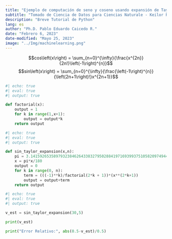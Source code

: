 ```yaml
---
title: "Ejemplo de computación de seno y coseno usando expansión de Taylor"
subtitle: "Tomado de Ciencia de Datos para Ciencias Naturale - Keilor Rojas"
description: "Breve Tutorial de Python"
lang: es
author: "Ph.D. Pablo Eduardo Caicedo R."
date: "Febrero 6, 2023"
date-modified: "Mayo 25, 2023"
image: "../Img/machinelearning.png"
---
```


$$cos\left(x\right) = \sum_{n=0}^{\infty}{\frac{x^{2n}}{2n!}\left(-1\right)^{n}}$$
$$sin\left(x\right) = \sum_{n=0}^{\infty}{\frac{\left(-1\right)^{n}}{\left(2n+1\right)!}x^{2n+1}}$$

```python
#| echo: true
#| eval: true
#| output: true

def factorial(x):
    output = 1
    for k in range(1,x+1):
        output = output*k
    return output

```

```python
#| echo: true
#| eval: true
#| output: true

def sin_taylor_expansion(x,n):
    pi = 3.141592653589793238462643383279502884197169399375105820974944
    x = pi*x/180
    output = 0
    for k in range(0, n):
        term = (((-1)**k)/factorial(2*k + 1))*(x**(2*k+1))
        output = output+term
    return output

```

```python
#| echo: true
#| eval: true
#| output: true

v_est = sin_taylor_expansion(30,5)

print(v_est)

print("Error Relativo:", abs(0.5-v_est)/0.5)

```

